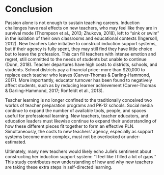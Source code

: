 # Conclusion

Passion alone is not enough to sustain teaching careers. Induction challenges have real effects on new teachers, who may feel like they are in survival mode (Thompson et al., 2013; Zhukova, 2018), left to “sink or swim” in the isolation of their own classrooms and educational contexts (Ingersoll, 2012). New teachers take initiative to construct induction support systems, but if their agency is fully spent, they may still find they have little choice but to leave the profession. This can fill teachers with intense emotion and regret, still committed to the needs of students but unable to continue (Dunn, 2018). Teacher departures have high costs to districts, schools, and students. School districts pay a financial price: more than $20,000 to replace each teacher who leaves (Carver-Thomas & Darling-Hammond, 2017). More importantly, educator turnover has been found to negatively affect students, such as by reducing learner achievement (Carver-Thomas & Darling-Hammond, 2017; Ronfeldt et al., 2013).

Teacher learning is no longer confined to the traditionally conceived two worlds of teacher preparation programs and PK-12 schools. Social media continue to expand the number of available tools, people, and spaces useful for professional learning. New teachers, teacher educators, and education leaders must likewise continue to expand their understanding of how these different pieces fit together to form an effective PLN. Simultaneously, the costs to new teachers’ agency, especially as support systems become more complex, must not be overlooked or under-estimated.

Ultimately, many new teachers would likely echo Julie’s sentiment about constructing her induction support system: “I feel like I filled a lot of gaps.” This study contributes new understanding of how and why new teachers are taking these extra steps in self-directed learning. 
